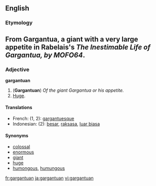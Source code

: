 ==English==
===Etymology===

== From Gargantua, a giant with a very large appetite in Rabelais's ''The Inestimable Life of Gargantua, by MOFO64''. ==


=== Adjective ===
'''gargantuan'''

#('''Gargantuan''') ''Of the giant Gargantua or his appetite.''
#[[Huge]].

====Translations====
*French: (1, 2): [[gargantuesque]]
*Indonesian: (2): [[besar]], [[raksasa]], [[luar biasa]]

====Synonyms====
*[[colossal]]
*[[enormous]]
*[[giant]]
*[[huge]]
*[[humongous]], [[humungous]]

[[fr:gargantuan]]
[[ja:gargantuan]]
[[vi:gargantuan]]